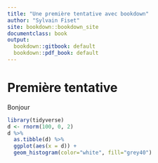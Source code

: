 ```yaml
---
title: "Une première tentative avec bookdown"
author: "Sylvain Fiset"
site: bookdown::bookdown_site
documentclass: book
output:
  bookdown::gitbook: default
  bookdown::pdf_book: default
---
```


# Première tentative

Bonjour

```r
library(tidyverse)
d <- rnorm(100, 0, 2)
d %>% 
  as.tibble(d) %>%
  ggplot(aes(x = d)) +
  geom_histogram(color="white", fill="grey40")
```

